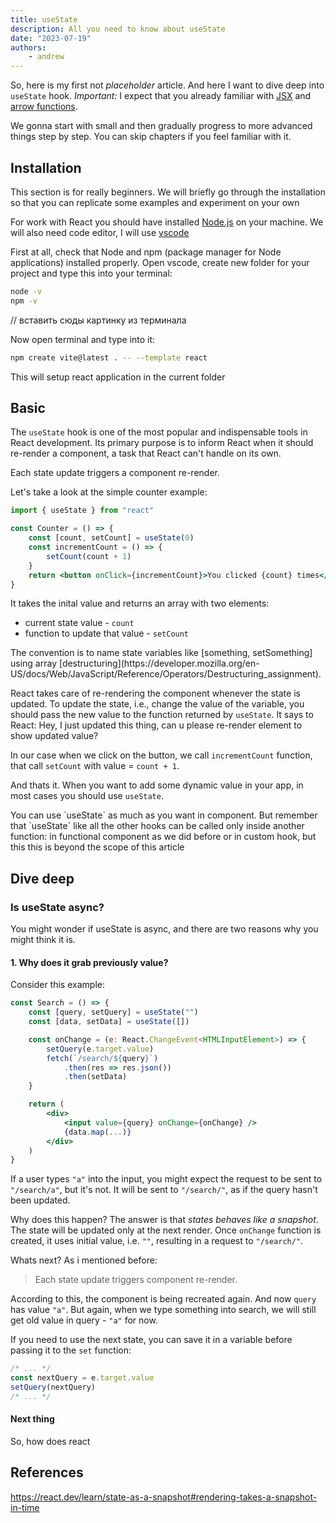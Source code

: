 ```yaml
---
title: useState
description: All you need to know about useState
date: "2023-07-19"
authors:
    - andrew
---
```


So, here is my first not _placeholder_ article. And here I want to dive deep into `useState` hook. _Important:_ I expect that you already familiar with [JSX](https://react.dev/learn/writing-markup-with-jsx) and [arrow functions](https://developer.mozilla.org/en-US/docs/Web/JavaScript/Reference/Functions/Arrow_functions#examples).

We gonna start with small and then gradually progress to more advanced things step by step. You can skip chapters if you feel familiar with it.

## Installation

This section is for really beginners. We will briefly go through the installation so that you can replicate some examples and experiment on your own

For work with React you should have installed [Node.js](https://nodejs.org/en) on your machine. We will also need code editor, I will use [vscode](code.visualstudio.com)

First at all, check that Node and npm (package manager for Node applications) installed properly. Open vscode, create new folder for your project and type this into your terminal:

```bash
node -v
npm -v
```

// вставить сюды картинку из терминала

Now open terminal and type into it:

```bash
npm create vite@latest . -- --template react
```

This will setup react application in the current folder

## Basic

The `useState` hook is one of the most popular and indispensable tools in React development. Its primary purpose is to inform React when it should re-render a component, a task that React can't handle on its own.

<Callout>Each state update triggers a component re-render.</Callout>

Let's take a look at the simple counter example:

```jsx
import { useState } from "react"

const Counter = () => {
    const [count, setCount] = useState(0)
    const incrementCount = () => {
        setCount(count + 1)
    }
    return <button onClick={incrementCount}>You clicked {count} times</button>
}
```

It takes the inital value and returns an array with two elements:

-   current state value - `count`
-   function to update that value - `setCount`

<Callout>
The convention is to name state variables like [something, setSomething] using array [destructuring](https://developer.mozilla.org/en-US/docs/Web/JavaScript/Reference/Operators/Destructuring_assignment).

</Callout>

React takes care of re-rendering the component whenever the state is updated. To update the state, i.e., change the value of the variable, you should pass the new value to the function returned by `useState`. It says to React: Hey, I just updated this thing, can u please re-render element to show updated value?

In our case when we click on the button, we call `incrementCount` function, that call `setCount` with value = `count + 1`.

And thats it. When you want to add some dynamic value in your app, in most cases you should use `useState`.

<Callout>
    You can use `useState` as much as you want in component. But remember that
    `useState` like all the other hooks can be called only inside another
    function: in functional component as we did before or in custom hook, but
    this this is beyond the scope of this article
</Callout>

## Dive deep

### Is useState async?

You might wonder if useState is async, and there are two reasons why you might think it is.

#### 1. Why does it grab previously value?

Consider this example:

```jsx
const Search = () => {
    const [query, setQuery] = useState("")
    const [data, setData] = useState([])

    const onChange = (e: React.ChangeEvent<HTMLInputElement>) => {
        setQuery(e.target.value)
        fetch(`/search/${query}`)
            .then(res => res.json())
            .then(setData)
    }

    return (
        <div>
            <input value={query} onChange={onChange} />
            {data.map(...)}
        </div>
    )
}
```

If a user types `"a"` into the input, you might expect the request to be sent to `"/search/a"`, but it's not. It will be sent to `"/search/"`, as if the query hasn't been updated.

Why does this happen? The answer is that _states behaves like a snapshot_. The state will be updated only at the next render. Once `onChange` function is created, it uses initial value, i.e. `""`, resulting in a request to `"/search/"`.

Whats next? As i mentioned before:

> Each state update triggers component re-render.

According to this, the component is being recreated again. And now `query` has value `"a"`. But again, when we type something into search, we will still get old value in query - `"a"` for now.

If you need to use the next state, you can save it in a variable before passing it to the `set` function:

```jsx
/* ... */
const nextQuery = e.target.value
setQuery(nextQuery)
/* ... */
```

#### Next thing

So, how does react

## References

https://react.dev/learn/state-as-a-snapshot#rendering-takes-a-snapshot-in-time
